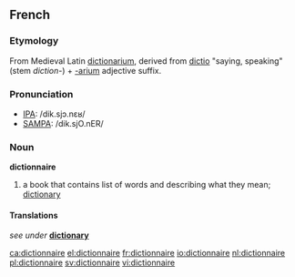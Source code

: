 ==French==
===Etymology===
From Medieval Latin [[dictionarium]], derived from [[dictio]] "saying, speaking" (stem ''diction-'') + [[-arium]] adjective suffix.

===Pronunciation===
*[[w:IPA|IPA]]: /dik.sjɔ.nɛʁ/
*[[w:SAMPA|SAMPA]]: /dik.sjO.nER/

===Noun===
'''dictionnaire''' {{m}}
#a book that contains list of words and describing what they mean; [[dictionary]]

====Translations====
{{top}}
''see under'' '''[[dictionary]]'''
{{bottom}}

[[ca:dictionnaire]]
[[el:dictionnaire]]
[[fr:dictionnaire]]
[[io:dictionnaire]]
[[nl:dictionnaire]]
[[pl:dictionnaire]]
[[sv:dictionnaire]]
[[vi:dictionnaire]]